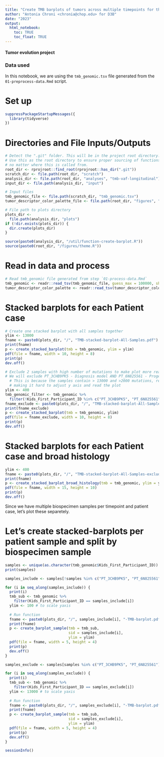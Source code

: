 ```yaml
---
title: "Create TMB barplots of tumors across multiple timepoints for thr autopsy samples in the PBTA Cohort"
author: "Antonia Chroni <chronia@chop.edu> for D3B"
date: "2023"
output:
  html_notebook:
    toc: TRUE
    toc_float: TRUE
---
```


#### Tumor evolution project 

### Data used 
In this notebook, we are using the `tmb_genomic.tsv` file generated from the `01-preprocess-data.Rmd` script.

# Set up
```r
suppressPackageStartupMessages({
  library(tidyverse)
})
```

# Directories and File Inputs/Outputs
```r
# Detect the ".git" folder. This will be in the project root directory.
# Use this as the root directory to ensure proper sourcing of functions
# no matter where this is called from.
root_dir <- rprojroot::find_root(rprojroot::has_dir(".git"))
scratch_dir <- file.path(root_dir, "scratch")
analysis_dir <- file.path(root_dir, "analyses", "tmb-vaf-longitudinal") 
input_dir <- file.path(analysis_dir, "input")

# Input files
tmb_genomic_file <- file.path(scratch_dir, "tmb_genomic.tsv")
tumor_descriptor_color_palette_file <- file.path(root_dir, "figures", "palettes", "tumor_descriptor_color_palette.tsv")

# File path to plots directory
plots_dir <-
  file.path(analysis_dir, "plots")
if (!dir.exists(plots_dir)) {
  dir.create(plots_dir)
}

source(paste0(analysis_dir, "/util/function-create-barplot.R"))
source(paste0(root_dir, "/figures/theme.R"))
```

# Read in data and process
```r
# Read tmb_genomic file generated from step `01-process-data.Rmd`
tmb_genomic <- readr::read_tsv(tmb_genomic_file, guess_max = 100000, show_col_types = FALSE)
tumor_descriptor_color_palette <- readr::read_tsv(tumor_descriptor_color_palette_file, guess_max = 100000, show_col_types = FALSE)

```

# Stacked barplots for each Patient case
```r
# Create one stacked barplot with all samples together
ylim <- 13000
fname <- paste0(plots_dir, "/", "TMB-stacked-barplot-All-Samples.pdf")
print(fname)
p <- create_stacked_barplot(tmb = tmb_genomic, ylim = ylim)
pdf(file = fname, width = 10, height = 8)
print(p)
dev.off()
```

```r
# Exclude 2 samples with high number of mutations to make plot more readable
# We will exclude PT_3CHB9PK5 - Diagnosis model AND PT_6N825561 - Progessive model
  # This is because the samples contain > 13000 and >2000 mutations, respectively
  # making it hard to adjust y axis and read the plot
ylim <- 400
tmb_genomic_filter <- tmb_genomic %>%
  filter(!Kids_First_Participant_ID %in% c("PT_3CHB9PK5", "PT_6N825561"))
fname_exclude <- paste0(plots_dir, "/", "TMB-stacked-barplot-All-Samples-exclude.pdf")
print(fname_exclude)
p <- create_stacked_barplot(tmb = tmb_genomic, ylim)
pdf(file = fname_exclude, width = 10, height = 8)
print(p)
dev.off()
```

# Stacked barplots for each Patient case and broad histology
```r
ylim <- 400
fname <- paste0(plots_dir, "/", "TMB-stacked-barplot-All-Samples-exclude-broad-histology.pdf")
print(fname)
p <- create_stacked_barplot_broad_histology(tmb = tmb_genomic, ylim = ylim)
pdf(file = fname, width = 15, height = 10)
print(p)
dev.off()
```

Since we have multiple biospecimen samples per timepoint and patient case, let's plot these separetely.

# Let's create stacked-barplots per patient sample and split by biospecimen sample
```r
samples <- unique(as.character(tmb_genomic$Kids_First_Participant_ID))
print(samples)

samples_include <- samples[!samples %in% c("PT_3CHB9PK5", "PT_6N825561")]

for (i in seq_along(samples_include)) {
  print(i)
  tmb_sub <- tmb_genomic %>%
    filter(Kids_First_Participant_ID == samples_include[i])
  ylim <- 100 # to scale yaxis
  
  # Run function
  fname <- paste0(plots_dir, "/", samples_include[i], "-TMB-barplot.pdf")
  print(fname)
  p <- create_barplot_sample(tmb = tmb_sub,
                             sid = samples_include[i],
                             ylim = ylim)
  pdf(file = fname, width = 5, height = 4)
  print(p)
  dev.off()
}

samples_exclude <- samples[samples %in% c("PT_3CHB9PK5", "PT_6N825561")]

for (i in seq_along(samples_exclude)) {
  print(i)
  tmb_sub <- tmb_genomic %>%
    filter(Kids_First_Participant_ID == samples_exclude[i])
  ylim <- 13000 # to scale yaxis
  
  # Run function
  fname <- paste0(plots_dir, "/", samples_exclude[i], "-TMB-barplot.pdf")
  print(fname)
  p <- create_barplot_sample(tmb = tmb_sub,
                             sid = samples_exclude[i],
                             ylim = ylim)
  pdf(file = fname, width = 5, height = 4)
  print(p)
  dev.off() 
}
```


```r
sessionInfo()
```
